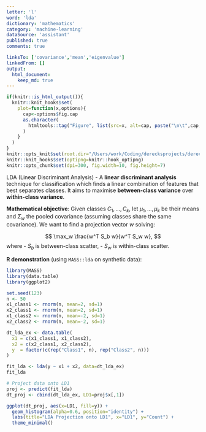 ```yaml
---
letter: 'l'
word: 'lda'
dictionary: 'mathematics'
category: 'machine-learning'
dataSource: 'assistant'
published: true
comments: true

linksTo: ['covariance','mean','eigenvalue']
linkedFrom: []
output:
  html_document:
    keep_md: true
---
```


```r
if(knitr::is_html_output()){
  knitr::knit_hooks$set(
    plot=function(x,options){
      cap<-options$fig.cap
      as.character(
        htmltools::tag("Figure", list(src=x, alt=cap, paste("\n\t",cap,"\n",sep="")))
      )
    }
  )
}
knitr::opts_knit$set(root.dir="/Users/work/Coding/derecksprojects/derecksnotes.com-playground/derecksnotes.com/client/src/app/dictionaries/mathematics/definitions")
knitr::knit_hooks$set(optipng=knitr::hook_optipng)
knitr::opts_chunk$set(dpi=300, fig.width=10, fig.height=7)
```

<a id="lda">LDA (Linear Discriminant Analysis)</a> - A **linear discriminant analysis** technique for classification which finds a linear combination of features that best separates classes. It aims to maximise **between-class variance** over **within-class variance**.

**Mathematical objective**:
Given classes $C_1,\dots,C_k$, let $\mu_1,\dots,\mu_k$ be their means and $\Sigma_w$ the pooled covariance (assuming classes share the same covariance). We want to find a projection vector $w$ solving:

$$
\max_w \frac{w^T S_b w}{w^T S_w w},
$$
where
- $S_b$ is between-class scatter,
- $S_w$ is within-class scatter.

**R demonstration** (using `MASS::lda` on synthetic data):

```r
library(MASS)
library(data.table)
library(ggplot2)

set.seed(123)
n <- 50
x1_class1 <- rnorm(n, mean=2, sd=1)
x2_class1 <- rnorm(n, mean=2, sd=1)
x1_class2 <- rnorm(n, mean=-2, sd=1)
x2_class2 <- rnorm(n, mean=-2, sd=1)

dt_lda_ex <- data.table(
  x1 = c(x1_class1, x1_class2),
  x2 = c(x2_class1, x2_class2),
  y  = factor(c(rep("Class1", n), rep("Class2", n)))
)

fit_lda <- lda(y ~ x1 + x2, data=dt_lda_ex)
fit_lda

# Project data onto LD1
proj <- predict(fit_lda)
dt_proj <- cbind(dt_lda_ex, LD1=proj$x[,1])

ggplot(dt_proj, aes(x=LD1, fill=y)) +
  geom_histogram(alpha=0.6, position="identity") +
  labs(title="LDA Projection onto LD1", x="LD1", y="Count") +
  theme_minimal()
```
